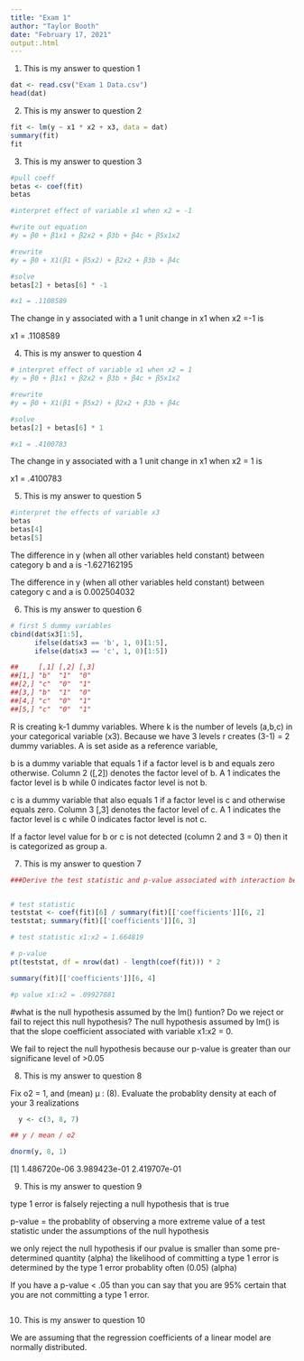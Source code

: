 ---
title: "Exam 1"
author: "Taylor Booth"
date: "February 17, 2021"
output:.html
---

1. This is my answer to question 1

```{r, echo = T}

dat <- read.csv("Exam 1 Data.csv")
head(dat)

```

2. This is my answer to question 2

```{r, echo = T}

fit <- lm(y ~ x1 * x2 + x3, data = dat)
summary(fit)
fit

```

3. This is my answer to question 3


```{r, echo = T}

#pull coeff
betas <- coef(fit)
betas

#interpret effect of variable x1 when x2 = -1

#write out equation
#y = β0 + β1x1 + β2x2 + β3b + β4c + β5x1x2

#rewrite
#y = β0 + X1(β1 + β5x2) + β2x2 + β3b + β4c 

#solve
betas[2] + betas[6] * -1

#x1 = .1108589

```
The change in y associated with a 1 unit change in x1 when x2 =-1 is 

x1 = .1108589




4. This is my answer to question 4

```{r, echo = T}

# interpret effect of variable x1 when x2 = 1
#y = β0 + β1x1 + β2x2 + β3b + β4c + β5x1x2

#rewrite
#y = β0 + X1(β1 + β5x2) + β2x2 + β3b + β4c 

#solve
betas[2] + betas[6] * 1

#x1 = .4100783

```
The change in y associated with a 1 unit change in x1 when x2 = 1 is 

x1 = .4100783




5. This is my answer to question 5


```{r, echo = T}

#interpret the effects of variable x3
betas
betas[4]
betas[5]

```
The difference in y (when all other variables held constant) between category b and a is -1.627162195

The difference in y (when all other variables held constant) between category c and a is 0.002504032




6. This is my answer to question 6

```{r, echo = T}

# first 5 dummy variables
cbind(dat$x3[1:5],
      ifelse(dat$x3 == 'b', 1, 0)[1:5],
      ifelse(dat$x3 == 'c', 1, 0)[1:5])

##     [,1] [,2] [,3]
##[1,] "b"  "1"  "0" 
##[2,] "c"  "0"  "1" 
##[3,] "b"  "1"  "0" 
##[4,] "c"  "0"  "1" 
##[5,] "c"  "0"  "1"


```
R is creating k-1 dummy variables. Where k is the number of levels (a,b,c) in your categorical variable (x3).
Because we have 3 levels r creates (3-1) = 2 dummy variables. A is set aside as a reference variable,

b is a dummy variable that equals 1 if a factor level is b and equals zero otherwise. Column 2 ([,2]) denotes
the factor level of b. A 1 indicates the factor level is b while 0 indicates factor level is not b.

c is a dummy variable that also equals 1 if a factor level is c and otherwise equals zero. Column 3 [,3] denotes
the factor level of c. A 1 indicates the factor level is c while 0 indicates factor level is not c.

If a factor level value for b or c is not detected (column 2 and 3 = 0) then it is categorized as group a.




7. This is my answer to question 7


```{r, echo = T}

###Derive the test statistic and p-value associated with interaction between x1 and x2.


# test statistic
teststat <- coef(fit)[6] / summary(fit)[['coefficients']][6, 2]
teststat; summary(fit)[['coefficients']][6, 3]

# test statistic x1:x2 = 1.664819

# p-value
pt(teststat, df = nrow(dat) - length(coef(fit))) * 2

summary(fit)[['coefficients']][6, 4]

#p value x1:x2 = .09927881


```
#what is the null hypothesis assumed by the lm() funtion? Do we reject or fail to reject this null hypothesis?
The null hypothesis assumed by lm() is that the slope coefficient associated with variable x1:x2 = 0.

We fail to reject the null hypothesis because our p-value is greater than our significane level of >0.05 




8. This is my answer to question 8

Fix o2 = 1, and (mean) μ : (8). Evaluate the probablity density at each of your 3 realizations

```{r, echo = T}
  
  y <- c(3, 8, 7)

## y / mean / o2

dnorm(y, 8, 1)

```
[1] 1.486720e-06   3.989423e-01    2.419707e-01




9. This is my answer to question 9



type 1 error is falsely rejecting a null hypothesis that is true


p-value = the probablity of observing a more extreme value of a test statistic under the assumptions
of the null hypothesis


we only reject the null hypothesis if our pvalue is smaller than some pre-determined quantity (alpha) 
the likelihood of committing a type 1 error is determined by the type 1 error probablity often (0.05) (alpha)

If you have a p-value < .05 than you can say that you are 95% certain that
you are not committing a type 1 error.


```{r, echo = T}

```


10. This is my answer to question 10

We are assuming that the regression coefficients of a linear model are normally distributed. 


```{r, echo = T}

```